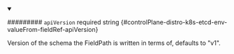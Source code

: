 
<details className="config-field" data-expandable="false" open>
<summary>

######### `apiVersion` <span className="config-field-required" data-required="false">required</span> <span className="config-field-type">string</span> <span className="config-field-default"></span> <span className="config-field-enum"></span> {#controlPlane-distro-k8s-etcd-env-valueFrom-fieldRef-apiVersion}

Version of the schema the FieldPath is written in terms of, defaults to "v1".

</summary>



</details>
